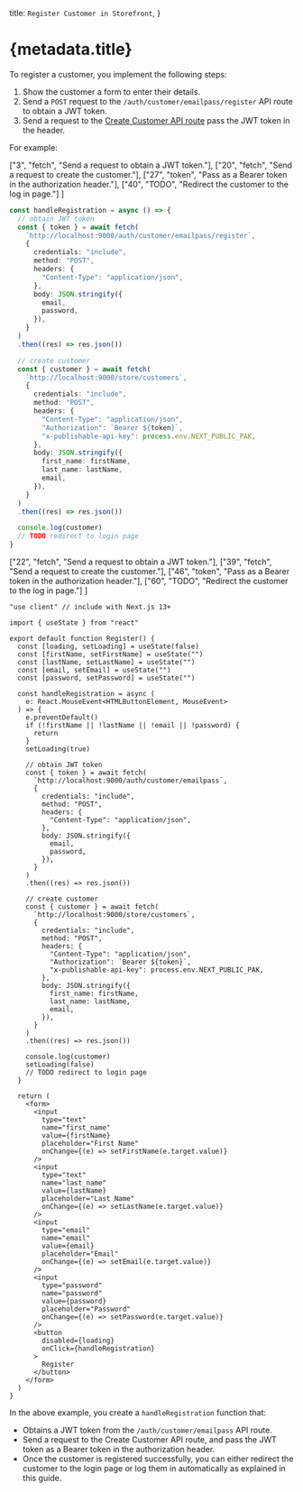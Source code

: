 
  title: `Register Customer in Storefront`,
}

# {metadata.title}

To register a customer, you implement the following steps:

1. Show the customer a form to enter their details.
2. Send a `POST` request to the `/auth/customer/emailpass/register` API route to obtain a JWT token.
3. Send a request to the [Create Customer API route](!api!/store#customers_postcustomers) pass the JWT token in the header.

For example:

<CodeTabs group="store-request">
  <CodeTab label="Fetch API" value="fetch">

  ["3", "fetch", "Send a request to obtain a JWT token."],
  ["20", "fetch", "Send a request to create the customer."],
  ["27", "token", "Pass as a Bearer token in the authorization header."],
  ["40", "TODO", "Redirect the customer to the log in page."]
]

  ```ts highlights={fetchHighlights}
  const handleRegistration = async () => {
    // obtain JWT token
    const { token } = await fetch(
      `http://localhost:9000/auth/customer/emailpass/register`,
      {
        credentials: "include",
        method: "POST",
        headers: {
          "Content-Type": "application/json",
        },
        body: JSON.stringify({
          email,
          password,
        }),
      }
    )
    .then((res) => res.json())

    // create customer
    const { customer } = await fetch(
      `http://localhost:9000/store/customers`,
      {
        credentials: "include",
        method: "POST",
        headers: {
          "Content-Type": "application/json",
          "Authorization": `Bearer ${token}`,
          "x-publishable-api-key": process.env.NEXT_PUBLIC_PAK,
        },
        body: JSON.stringify({
          first_name: firstName,
          last_name: lastName,
          email,
        }),
      }
    )
    .then((res) => res.json())

    console.log(customer)
    // TODO redirect to login page
  }
  ```

  </CodeTab>
  <CodeTab label="React" value="react">

  ["22", "fetch", "Send a request to obtain a JWT token."],
  ["39", "fetch", "Send a request to create the customer."],
  ["46", "token", "Pass as a Bearer token in the authorization header."],
  ["60", "TODO", "Redirect the customer to the log in page."]
]

  ```tsx highlights={highlights} collapsibleLines="61-100" expandButtonLabel="Show form"
  "use client" // include with Next.js 13+

  import { useState } from "react"

  export default function Register() {
    const [loading, setLoading] = useState(false)
    const [firstName, setFirstName] = useState("")
    const [lastName, setLastName] = useState("")
    const [email, setEmail] = useState("")
    const [password, setPassword] = useState("")

    const handleRegistration = async (
      e: React.MouseEvent<HTMLButtonElement, MouseEvent>
    ) => {
      e.preventDefault()
      if (!firstName || !lastName || !email || !password) {
        return
      }
      setLoading(true)

      // obtain JWT token
      const { token } = await fetch(
        `http://localhost:9000/auth/customer/emailpass`,
        {
          credentials: "include",
          method: "POST",
          headers: {
            "Content-Type": "application/json",
          },
          body: JSON.stringify({
            email,
            password,
          }),
        }
      )
      .then((res) => res.json())

      // create customer
      const { customer } = await fetch(
        `http://localhost:9000/store/customers`,
        {
          credentials: "include",
          method: "POST",
          headers: {
            "Content-Type": "application/json",
            "Authorization": `Bearer ${token}`,
            "x-publishable-api-key": process.env.NEXT_PUBLIC_PAK,
          },
          body: JSON.stringify({
            first_name: firstName,
            last_name: lastName,
            email,
          }),
        }
      )
      .then((res) => res.json())

      console.log(customer)
      setLoading(false)
      // TODO redirect to login page
    }

    return (
      <form>
        <input 
          type="text" 
          name="first_name"
          value={firstName}
          placeholder="First Name"
          onChange={(e) => setFirstName(e.target.value)}
        />
        <input 
          type="text" 
          name="last_name"
          value={lastName}
          placeholder="Last Name"
          onChange={(e) => setLastName(e.target.value)}
        />
        <input 
          type="email" 
          name="email"
          value={email}
          placeholder="Email"
          onChange={(e) => setEmail(e.target.value)}
        />
        <input 
          type="password" 
          name="password"
          value={password}
          placeholder="Password"
          onChange={(e) => setPassword(e.target.value)}
        />
        <button
          disabled={loading}
          onClick={handleRegistration}
        >
          Register
        </button>
      </form>
    )
  }
  ```

  </CodeTab>
</CodeTabs>

In the above example, you create a `handleRegistration` function that:

- Obtains a JWT token from the `/auth/customer/emailpass` API route.
- Send a request to the Create Customer API route, and pass the JWT token as a Bearer token in the authorization header.
- Once the customer is registered successfully, you can either redirect the customer to the login page or log them in automatically as explained in this guide.
